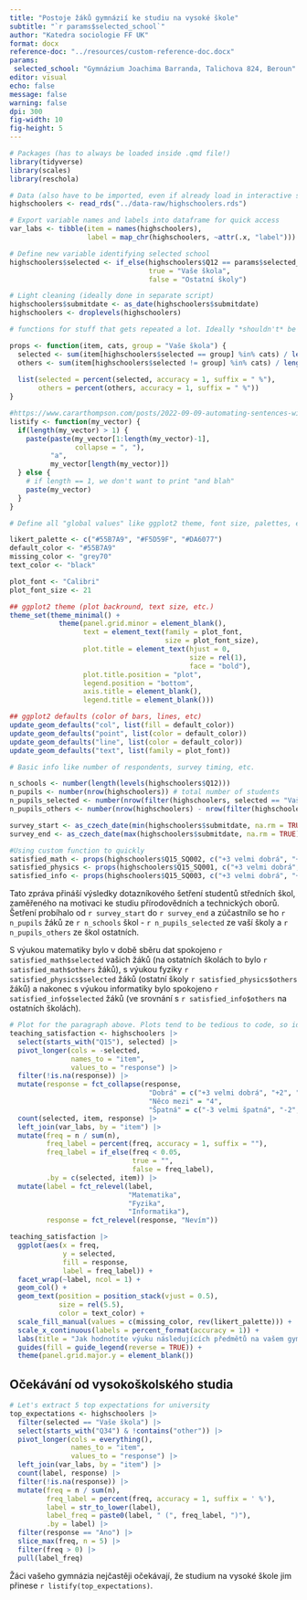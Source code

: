 ```yaml
---
title: "Postoje žáků gymnázií ke studiu na vysoké škole"
subtitle: "`r params$selected_school`"
author: "Katedra sociologie FF UK"
format: docx
reference-doc: "../resources/custom-reference-doc.docx"
params:
 selected_school: "Gymnázium Joachima Barranda, Talichova 824, Beroun"
editor: visual
echo: false
message: false
warning: false
dpi: 300
fig-width: 10
fig-height: 5
---
```


```r
# Packages (has to always be loaded inside .qmd file!)
library(tidyverse)
library(scales)
library(reschola)

# Data (also have to be imported, even if already load in interactive session!)
highschoolers <- read_rds("../data-raw/highschoolers.rds")

# Export variable names and labels into dataframe for quick access
var_labs <- tibble(item = names(highschoolers),
                   label = map_chr(highschoolers, ~attr(.x, "label")))

# Define new variable identifying selected school
highschoolers$selected <- if_else(highschoolers$Q12 == params$selected_school,
                                  true = "Vaše škola",
                                  false = "Ostatní školy")

# Light cleaning (ideally done in separate script)
highschoolers$submitdate <- as_date(highschoolers$submitdate)
highschoolers <- droplevels(highschoolers)
```

```r
# functions for stuff that gets repeated a lot. Ideally *shouldn't* be defined inside .qmd file - make seperate script and source() it (or package)

props <- function(item, cats, group = "Vaše škola") {
  selected <- sum(item[highschoolers$selected == group] %in% cats) / length(item[!is.na(item) & highschoolers$selected == group])
  others <- sum(item[highschoolers$selected != group] %in% cats) / length(item[!is.na(item) & highschoolers$selected != group])
  
  list(selected = percent(selected, accuracy = 1, suffix = " %"),
       others = percent(others, accuracy = 1, suffix = " %"))
}

#https://www.cararthompson.com/posts/2022-09-09-automating-sentences-with-r/
listify <- function(my_vector) {
  if(length(my_vector) > 1) {
    paste(paste(my_vector[1:length(my_vector)-1], 
                collapse = ", "), 
          "a", 
          my_vector[length(my_vector)])
  } else {
    # if length == 1, we don't want to print "and blah"
    paste(my_vector)
  }
}
```

```r
# Define all "global values" like ggplot2 theme, font size, palettes, etc. at the beginning, so they're in one place.

likert_palette <- c("#55B7A9", "#F5D59F", "#DA6077")
default_color <- "#55B7A9"
missing_color <- "grey70"
text_color <- "black"

plot_font <- "Calibri"
plot_font_size <- 21

## ggplot2 theme (plot backround, text size, etc.)
theme_set(theme_minimal() +
            theme(panel.grid.minor = element_blank(),
                  text = element_text(family = plot_font,
                                      size = plot_font_size),
                  plot.title = element_text(hjust = 0,
                                            size = rel(1),
                                            face = "bold"),
                  plot.title.position = "plot",
                  legend.position = "bottom",
                  axis.title = element_blank(),
                  legend.title = element_blank()))

## ggplot2 defaults (color of bars, lines, etc)
update_geom_defaults("col", list(fill = default_color))
update_geom_defaults("point", list(color = default_color))
update_geom_defaults("line", list(color = default_color))
update_geom_defaults("text", list(family = plot_font))
```

```r
# Basic info like number of respondents, survey timing, etc.

n_schools <- number(length(levels(highschoolers$Q12)))
n_pupils <- number(nrow(highschoolers)) # total number of students
n_pupils_selected <- number(nrow(filter(highschoolers, selected == "Vaše škola"))) # number of students from selected school
n_pupils_others <- number(nrow(highschoolers) - nrow(filter(highschoolers, selected == "Vaše škola"))) # number of students from other school

survey_start <- as_czech_date(min(highschoolers$submitdate, na.rm = TRUE)) # first submited questionnaire date
survey_end <- as_czech_date(max(highschoolers$submitdate, na.rm = TRUE)) # last submited questionnaire date
```

```r
#Using custom function to quickly 
satisfied_math <- props(highschoolers$Q15_SQ002, c("+3 velmi dobrá", "+2", "+1"))
satisfied_physics <- props(highschoolers$Q15_SQ001, c("+3 velmi dobrá", "+2", "+1"))
satisfied_info <- props(highschoolers$Q15_SQ003, c("+3 velmi dobrá", "+2", "+1"))
```

Tato zpráva přináší výsledky dotazníkového šetření studentů středních škol, zaměřeného na motivaci ke studiu přírodovědních a technických oborů. Šetření probíhalo od `r survey_start` do `r survey_end` a zúčastnilo se ho `r n_pupils` žáků ze `r n_schools` škol - `r n_pupils_selected` ze vaší školy a `r n_pupils_others` ze škol ostatních.

S výukou matematiky bylo v době sběru dat spokojeno `r satisfied_math$selected` vašich žáků (na ostatních školách to bylo `r satisfied_math$others` žáků), s výukou fyziky `r satisfied_physics$selected` žáků (ostatní školy `r satisfied_physics$others` žáků) a nakonec s výukou informatiky bylo spokojeno `r satisfied_info$selected` žáků (ve srovnání s `r satisfied_info$others` na ostatních školách).

```r
# Plot for the paragraph above. Plots tend to be tedious to code, so ideal for custom functions (here we do it by hand)
teaching_satisfaction <- highschoolers |> 
  select(starts_with("Q15"), selected) |> 
  pivot_longer(cols = -selected,
               names_to = "item",
               values_to = "response") |> 
  filter(!is.na(response)) |> 
  mutate(response = fct_collapse(response,
                                  "Dobrá" = c("+3 velmi dobrá", "+2", "+1"),
                                  "Něco mezi" = "4",
                                  "Špatná" = c("-3 velmi špatná", "-2", "-1"))) |> 
  count(selected, item, response) |> 
  left_join(var_labs, by = "item") |> 
  mutate(freq = n / sum(n),
         freq_label = percent(freq, accuracy = 1, suffix = ""),
         freq_label = if_else(freq < 0.05,
                              true = "",
                              false = freq_label),
         .by = c(selected, item)) |> 
  mutate(label = fct_relevel(label,
                             "Matematika",
                             "Fyzika",
                             "Informatika"),
         response = fct_relevel(response, "Nevím"))

teaching_satisfaction |> 
  ggplot(aes(x = freq,
             y = selected,
             fill = response,
             label = freq_label)) +
  facet_wrap(~label, ncol = 1) +
  geom_col() +
  geom_text(position = position_stack(vjust = 0.5),
            size = rel(5.5),
            color = text_color) +
  scale_fill_manual(values = c(missing_color, rev(likert_palette))) +
  scale_x_continuous(labels = percent_format(accuracy = 1)) +
  labs(title = "Jak hodnotíte výuku následujících předmětů na vašem gymnáziu?") +
  guides(fill = guide_legend(reverse = TRUE)) +
  theme(panel.grid.major.y = element_blank())
```

## Očekávání od vysokoškolského studia

```r
# Let's extract 5 top expectations for university
top_expectations <- highschoolers |> 
  filter(selected == "Vaše škola") |> 
  select(starts_with("Q34") & !contains("other")) |> 
  pivot_longer(cols = everything(),
               names_to = "item",
               values_to = "response") |> 
  left_join(var_labs, by = "item") |> 
  count(label, response) |> 
  filter(!is.na(response)) |> 
  mutate(freq = n / sum(n),
         freq_label = percent(freq, accuracy = 1, suffix = ' %'),
         label = str_to_lower(label),
         label_freq = paste0(label, " (", freq_label, ")"),
         .by = label) |> 
  filter(response == "Ano") |> 
  slice_max(freq, n = 5) |> 
  filter(freq > 0) |> 
  pull(label_freq)
```

Žáci vašeho gymnázia nejčastěji očekávají, že studium na vysoké škole jim přinese `r listify(top_expectations)`.
